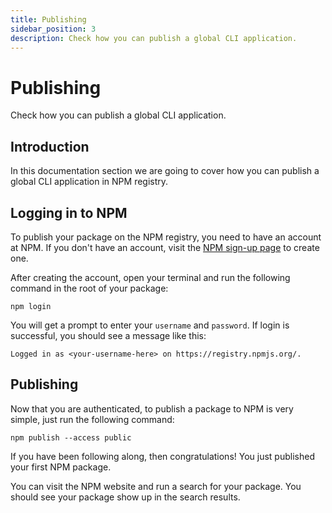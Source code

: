 ```yaml
---
title: Publishing
sidebar_position: 3
description: Check how you can publish a global CLI application.
---
```


# Publishing

Check how you can publish a global CLI application.

## Introduction

In this documentation section we are going to cover how
you can publish a global CLI application in NPM registry.

## Logging in to NPM

To publish your package on the NPM registry, you need to 
have an account at NPM. If you don't have an account, 
visit the [NPM sign-up page](https://www.npmjs.com/signup)
to create one.

After creating the account, open your terminal and run the 
following command in the root of your package:

```shell
npm login
```

You will get a prompt to enter your `username` and `password`. 
If login is successful, you should see a message like this:

```shell
Logged in as <your-username-here> on https://registry.npmjs.org/.
```

## Publishing

Now that you are authenticated, to publish a package to NPM
is very simple, just run the following command:

```shell
npm publish --access public
```

If you have been following along, then congratulations! You 
just published your first NPM package.

You can visit the NPM website and run a search for your 
package. You should see your package show up in the search results.

